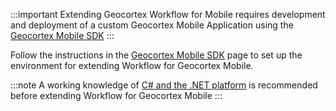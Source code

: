 :::important
Extending Geocortex Workflow for Mobile requires development and deployment of a custom Geocortex Mobile Application using the [Geocortex Mobile SDK](../../mobile/sdk-getting-started.mdx)
:::

Follow the instructions in the [Geocortex Mobile SDK](../sdk-net-getting-started-mobile.mdx) page to set up the environment for extending Workflow for Geocortex Mobile.

:::note
A working knowledge of [C# and the .NET platform](https://dotnet.microsoft.com/) is recommended before extending Workflow for Geocortex Mobile
:::
